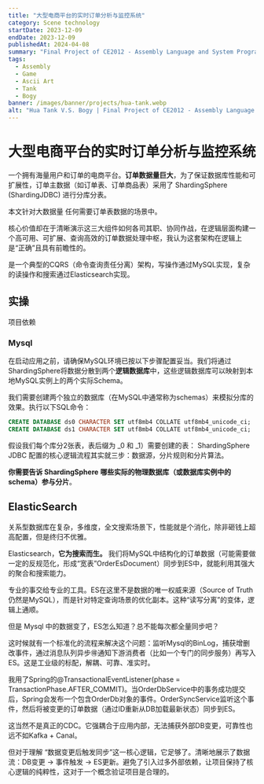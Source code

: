 ```yaml
---
title: "大型电商平台的实时订单分析与监控系统"
category: Scene technology
startDate: 2023-12-09
endDate: 2023-12-09
publishedAt: 2024-04-08
summary: "Final Project of CE2012 - Assembly Language and System Programming"
tags:
  - Assembly
  - Game
  - Ascii Art
  - Tank
  - Bogy
banner: /images/banner/projects/hua-tank.webp
alt: "Hua Tank V.S. Bogy | Final Project of CE2012 - Assembly Language and System Programming"
---
```


# 大型电商平台的实时订单分析与监控系统

一个拥有海量用户和订单的电商平台。**订单数据量巨大**，为了保证数据库性能和可扩展性，订单主数据（如订单表、订单商品表）采用了 ShardingSphere (ShardingJDBC) 进行分库分表。

本文针对大数据量 任何需要订单表数据的场景中。

核心价值却在于清晰演示这三大组件如何各司其职、协同作战，在逻辑层面构建一个高可用、可扩展、查询高效的订单数据处理中枢，我认为这套架构在逻辑上是“正确”且具有前瞻性的。

是一个典型的CQRS（命令查询责任分离）架构，写操作通过MySQL实现，复杂的读操作和搜索通过Elasticsearch实现。

## 实操

项目依赖

### Mysql

在启动应用之前，请确保MySQL环境已按以下步骤配置妥当。我们将通过ShardingSphere将数据分散到两个**逻辑数据库**中，这些逻辑数据库可以映射到本地MySQL实例上的两个实际Schema。

我们需要创建两个独立的数据库（在MySQL中通常称为schemas）来模拟分库的效果。执行以下SQL命令：

```sql
CREATE DATABASE ds0 CHARACTER SET utf8mb4 COLLATE utf8mb4_unicode_ci;
CREATE DATABASE ds1 CHARACTER SET utf8mb4 COLLATE utf8mb4_unicode_ci;
```

假设我们每个库分2张表，表后缀为 _0 和 _1）需要创建的表：
ShardingSphere JDBC 配置的核心逻辑流程其实就三步：数据源，分片规则和分片算法。

**你需要告诉 ShardingSphere** **哪些实际的物理数据库（或数据库实例中的schema）参与分片**。

## ElasticSearch

关系型数据库在复杂，多维度，全文搜索场景下，性能就是个消化，除非砸钱上超高配置，但是终归不优雅。

Elasticsearch，**它为搜索而生。** 我们将MySQL中结构化的订单数据（可能需要做一定的反规范化，形成“宽表”OrderEsDocument）同步到ES中，就能利用其强大的聚合和搜索能力。

专业的事交给专业的工具。ES在这里不是数据的唯一权威来源（Source of Truth 仍然是MySQL），而是针对特定查询场景的优化副本。这种“读写分离”的变体，逻辑上通顺。

但是 Mysql 中的数据变了，ES怎么知道？总不能每次都全量同步吧？

这时候就有一个标准化的流程来解决这个问题：监听Mysql的BinLog，捕获增删改事件，通过消息队列异步🉐通知下游消费者（比如一个专门的同步服务）再写入ES。这是工业级的标配，解耦、可靠、准实时。

我用了Spring的@TransactionalEventListener(phase = TransactionPhase.AFTER_COMMIT)。当OrderDbService中的事务成功提交后，Spring会发布一个包含OrderDb对象的事件。OrderSyncService监听这个事件，然后将被变更的订单数据（通过ID重新从DB加载最新状态）同步到ES。

这当然不是真正的CDC。它强耦合于应用内部，无法捕获外部DB变更，可靠性也远不如Kafka + Canal。

但对于理解 “数据变更后触发同步”这一核心逻辑，它足够了。清晰地展示了数据流：DB变更 -> 事件触发 -> ES更新。避免了引入过多外部依赖，让项目保持了核心逻辑的纯粹性，这对于一个概念验证项目是合理的。
